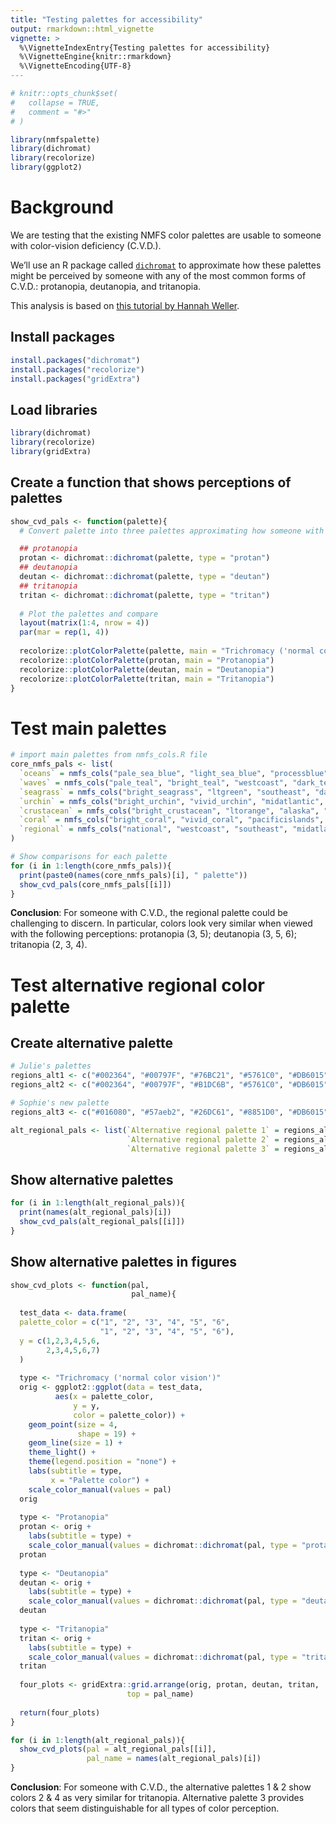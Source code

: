 ```yaml
---
title: "Testing palettes for accessibility"
output: rmarkdown::html_vignette
vignette: >
  %\VignetteIndexEntry{Testing palettes for accessibility}
  %\VignetteEngine{knitr::rmarkdown}
  %\VignetteEncoding{UTF-8}
---
```


```r
# knitr::opts_chunk$set(
#   collapse = TRUE,
#   comment = "#>"
# )
```

```r
library(nmfspalette)
library(dichromat)
library(recolorize)
library(ggplot2)
```

# Background

We are testing that the existing NMFS color palettes are usable to someone with color-vision deficiency (C.V.D.).

We'll use an R package called [`dichromat`](https://cran.r-project.org/web/packages/dichromat/index.html) to approximate how these palettes might be perceived by someone with any of the most common forms of C.V.D.: protanopia, deutanopia, and tritanopia.

This analysis is based on [this tutorial by Hannah Weller](https://hiweller.rbind.io/post/using-the-dichromat-package-to-check-if-your-plot-is-colorblind-friendly/).

## Install packages
```r
install.packages("dichromat")
install.packages("recolorize")
install.packages("gridExtra")
```

## Load libraries
```r
library(dichromat)
library(recolorize)
library(gridExtra)
```

## Create a function that shows perceptions of palettes
```r
show_cvd_pals <- function(palette){
  # Convert palette into three palettes approximating how someone with each type of C.V.D. would perceive the original palette

  ## protanopia
  protan <- dichromat::dichromat(palette, type = "protan")
  ## deutanopia
  deutan <- dichromat::dichromat(palette, type = "deutan")
  ## tritanopia
  tritan <- dichromat::dichromat(palette, type = "tritan")
  
  # Plot the palettes and compare
  layout(matrix(1:4, nrow = 4))
  par(mar = rep(1, 4))
  
  recolorize::plotColorPalette(palette, main = "Trichromacy ('normal color vision')")
  recolorize::plotColorPalette(protan, main = "Protanopia")
  recolorize::plotColorPalette(deutan, main = "Deutanopia")
  recolorize::plotColorPalette(tritan, main = "Tritanopia")
}
```

# Test main palettes
```r
# import main palettes from nmfs_cols.R file
core_nmfs_pals <- list(
  `oceans` = nmfs_cols("pale_sea_blue", "light_sea_blue", "processblue", "reflexblue", "national", "o50pblack"),
  `waves` = nmfs_cols("pale_teal", "bright_teal", "westcoast", "dark_teal_green"),
  `seagrass` = nmfs_cols("bright_seagrass", "ltgreen", "southeast", "dark_seagrass"),
  `urchin` = nmfs_cols("bright_urchin", "vivid_urchin", "midatlantic", "dark_urchin"),
  `crustacean` = nmfs_cols("bright_crustacean", "ltorange", "alaska", "dark_crustacean"),
  `coral` = nmfs_cols("bright_coral", "vivid_coral", "pacificislands", "dark_coral"),
  `regional` = nmfs_cols("national", "westcoast", "southeast", "midatlantic", "alaska", "pacificislands")
)

# Show comparisons for each palette
for (i in 1:length(core_nmfs_pals)){
  print(paste0(names(core_nmfs_pals)[i], " palette"))
  show_cvd_pals(core_nmfs_pals[[i]])
}
```

**Conclusion**: For someone with C.V.D., the regional palette could be challenging to discern. In particular, colors look very similar when viewed with the following perceptions: protanopia (3, 5); deutanopia (3, 5, 6); tritanopia (2, 3, 4).

# Test alternative regional color palette
## Create alternative palette
```r
# Julie's palettes
regions_alt1 <- c("#002364", "#00797F", "#76BC21", "#5761C0", "#DB6015", "#B71300")
regions_alt2 <- c("#002364", "#00797F", "#B1DC6B", "#5761C0", "#DB6015", "#B71300")

# Sophie's new palette
regions_alt3 <- c("#016080", "#57aeb2", "#26DC61", "#8851D0", "#DB6015", "#B71300")

alt_regional_pals <- list(`Alternative regional palette 1` = regions_alt1,
                          `Alternative regional palette 2` = regions_alt2,
                          `Alternative regional palette 3` = regions_alt3)

```

## Show alternative palettes
```r
for (i in 1:length(alt_regional_pals)){
  print(names(alt_regional_pals)[i])
  show_cvd_pals(alt_regional_pals[[i]])
}
```

## Show alternative palettes in figures
```r
show_cvd_plots <- function(pal,
                           pal_name){
  
  test_data <- data.frame(
  palette_color = c("1", "2", "3", "4", "5", "6",
                    "1", "2", "3", "4", "5", "6"),
  y = c(1,2,3,4,5,6,
        2,3,4,5,6,7)
  )
  
  type <- "Trichromacy ('normal color vision')"
  orig <- ggplot2::ggplot(data = test_data,
          aes(x = palette_color,
              y = y,
              color = palette_color)) + 
    geom_point(size = 4,
               shape = 19) +
    geom_line(size = 1) +
    theme_light() +
    theme(legend.position = "none") +
    labs(subtitle = type,
         x = "Palette color") +
    scale_color_manual(values = pal)
  orig
  
  type <- "Protanopia"
  protan <- orig +
    labs(subtitle = type) +
    scale_color_manual(values = dichromat::dichromat(pal, type = "protan")) 
  protan
  
  type <- "Deutanopia"
  deutan <- orig +
    labs(subtitle = type) +
    scale_color_manual(values = dichromat::dichromat(pal, type = "deutan"))
  deutan
  
  type <- "Tritanopia"
  tritan <- orig +
    labs(subtitle = type) +
    scale_color_manual(values = dichromat::dichromat(pal, type = "tritan"))
  tritan
  
  four_plots <- gridExtra::grid.arrange(orig, protan, deutan, tritan,
                          top = pal_name)
  
  return(four_plots)
}

for (i in 1:length(alt_regional_pals)){
  show_cvd_plots(pal = alt_regional_pals[[i]],
                 pal_name = names(alt_regional_pals)[i])
}
```


**Conclusion**: For someone with C.V.D., the alternative palettes 1 & 2 show colors 2 & 4 as very similar for tritanopia. Alternative palette 3 provides colors that seem distinguishable for all types of color perception.
